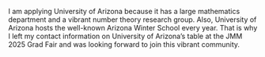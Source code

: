 I am applying University of Arizona because it has a large mathematics department and a vibrant number theory research group. Also, University of Arizona hosts the well-known Arizona Winter School every year. That is why I left my contact information on University of Arizona's table at the JMM 2025 Grad Fair and was looking forward to join this vibrant community.
